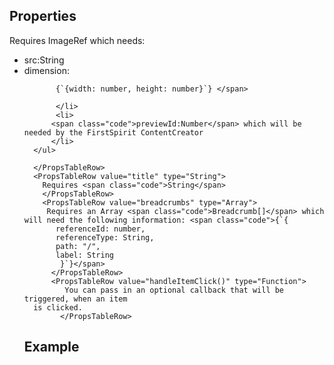 
<Meta
  title="Header Section"
  subtitle="a complete header section"
/>

## Properties

<PropsTable>
  <PropsTableRow value="backgroundImage" type="Object">
    Requires <span class="code">ImageRef</span> which needs:
    <ul>
      <li>
       <span class="code">src:String</span>
       </li>
       <li> 
         <span class="code">dimension:
        
           {`{width: number, height: number}`} </span>
          
           </li>
           <li>
          <span class="code">previewId:Number</span> which will be needed by the FirstSpirit ContentCreator
          </li>
      </ul>
      
      </PropsTableRow>
      <PropsTableRow value="title" type="String">
        Requires <span class="code">String</span>
        </PropsTableRow>
        <PropsTableRow value="breadcrumbs" type="Array">
         Requires an Array <span class="code">Breadcrumb[]</span> which will need the following information: <span class="code">{`{ 
           referenceId: number,
           referenceType: String,
           path: "/",
           label: String
            }`}</span> 
          </PropsTableRow>
          <PropsTableRow value="handleItemClick()" type="Function">
             You can pass in an optional callback that will be triggered, when an item
      is clicked.
            </PropsTableRow>
</PropsTable>

## Example

<ExampleLoader example="Sections/HeaderSection.tsx" />
